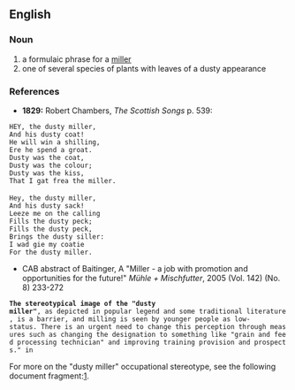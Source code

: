 ==English==

===Noun===
{{en-noun}}

# a formulaic phrase for a [[miller]]
# one of several species of plants with leaves of a dusty appearance

===References===
*'''1829:''' Robert Chambers, ''The Scottish Songs'' p. 539:
 HEY, the dusty miller,<br>And his dusty coat!<br>He will win a shilling,<br>Ere he spend a groat.<br>Dusty was the coat,<br>Dusty was the colour;<br>Dusty was the kiss,<br>That I gat frea the miller.<br><br>Hey, the dusty miller,<br>And his dusty sack!<br>Leeze me on the calling<br>Fills the dusty peck;<br>Fills the dusty peck,<br>Brings the dusty siller:<br>I wad gie my coatie<br>For the dusty miller.

*CAB abstract of Baitinger, A "Miller - a job with promotion and opportunities for the future!" ''Mühle + Mischfutter'', 2005 (Vol. 142) (No. 8) 233-272
 '''The stereotypical image of the "dusty miller"''', as depicted in popular legend and some traditional literature, is a barrier, and milling is seen by younger people as low-status. There is an urgent need to change this perception through measures such as changing the designation to something like "grain and feed processing technician" and improving training provision and prospects." in 

For more on the "dusty miller" occupational stereotype, see the following document fragment:[http://www.uwasa.fi/hut/english/occupation_as_metaphor.rtf].